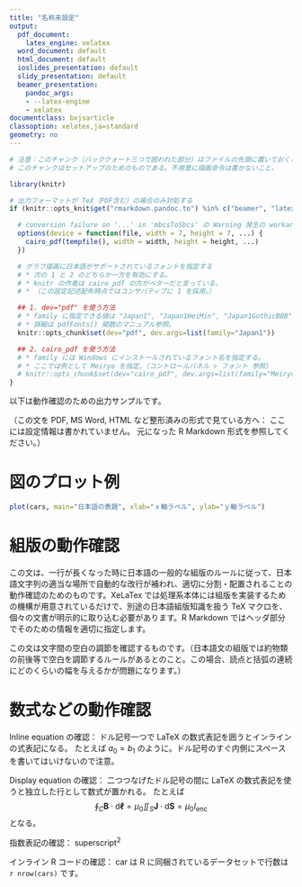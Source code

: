 ```yaml
---
title: "名称未設定"
output:
  pdf_document:
    latex_engine: xelatex
  word_document: default
  html_document: default
  ioslides_presentation: default
  slidy_presentation: default
  beamer_presentation:
    pandoc_args:
    - --latex-engine
    - xelatex
documentclass: bxjsarticle
classoption: xelatex,ja=standard
geometry: no
---
```


<!-- 
メモ：上記 YAML ヘッダでの TeX 環境指定内容の補足

前提 TeX 環境は Complete インストールした MikTeX の XeLaTex である。

documentclass には以下のいずれかを指定する。
（日本組版のための BXjscls パッケージ で提供されている BXJS 文書クラス）
* bxjsarticle ： 章のないレポート
* bxjsreport ： 章のあるレポート
* bxjsbook ： 書籍
* bxjsslide ： スライド （使用可だが beamer_presentation を使ったほうが良いだろう）

classoption でフォントサイズ、用紙サイズ、landscape などのパラメータを指定可能。
詳細は
* http://oku.edu.mie-u.ac.jp/~okumura/texwiki/?BXjscls
* https://github.com/zr-tex8r/BXjscls/raw/master/bxjscls-manual.pdf
を参照。

YAML ヘッダで geometry は使用できない。no を指定しておくこと。
（BXJS 文書クラスが内部的に使うため。上記マニュアルを参照。）

TeX エンジンに LuaTeX を使いたい場合には３箇所の xelatex との部分を lualatex にする。

このテンプレートについて：
https://github.com/naqtn/rmarkdownJa/blob/master/README.md
-->


```r
# 注意：このチャンク（バッククォート三つで囲われた部分）はファイルの先頭に置いておくこと。
# このチャンクはセットアップのためのものである。不用意に描画命令は書かないこと。

library(knitr)

# 出力フォーマットが TeX（PDF含む）の場合のみ対処する
if (knitr::opts_knit$get("rmarkdown.pandoc.to") %in% c("beamer", "latex")) {

  # conversion failure on '...' in 'mbcsToSbcs' の Warning 発生の workaround
  options(device = function(file, width = 7, height = 7, ...) {
    cairo_pdf(tempfile(), width = width, height = height, ...)
  })

  # グラフ描画に日本語がサポートされているフォントを指定する
  # * 次の 1 と 2 のどちらか一方を有効にする。
  # * knitr の作者は cairo_pdf の方がベターだと言っている。
  # * （この設定記述配布時点ではコンサバティブに 1 を採用。）

  ## 1. dev="pdf" を使う方法
  # * family に指定できる値は "Japan1", "Japan1HeiMin", "Japan1GothicBBB", "Japan1Ryumin" など
  # * 詳細は pdfFonts() 関数のマニュアル参照。
  knitr::opts_chunk$set(dev="pdf", dev.args=list(family="Japan1"))

  ## 2. cairo_pdf を使う方法
  # * family には Windows にインストールされているフォント名を指定する。
  # * ここでは例として Meiryo を指定。（コントロールパネル > フォント 参照）
  # knitr::opts_chunk$set(dev="cairo_pdf", dev.args=list(family="Meiryo"))
}

```


以下は動作確認のための出力サンプルです。

（この文を PDF, MS Word, HTML など整形済みの形式で見ている方へ：
ここには設定情報は書かれていません。
元になった R Markdown 形式を参照してください。）



# 図のプロット例

```r
plot(cars, main="日本語の表題", xlab="ｘ軸ラベル", ylab="ｙ軸ラベル")
```

# 組版の動作確認

この文は、一行が長くなった時に日本語の一般的な組版のルールに従って、日本語文字列の適当な場所で自動的な改行が補われ、適切に分割・配置されることの動作確認のためのものです。XeLaTex では処理系本体には組版を実装するための機構が用意されているだけで、別途の日本語組版知識を扱う TeX マクロを、個々の文書が明示的に取り込む必要があります。R Markdown ではヘッダ部分でそのための情報を適切に指定します。

この文は文字間の空白の調節を確認するものです。（日本語文の組版では約物類の前後等で空白を調節するルールがあるとのこと。この場合、読点と括弧の連続にどのくらいの幅を与えるかが問題になります。）



# 数式などの動作確認

Inline equation の確認：
ドル記号一つで LaTeX の数式表記を囲うとインラインの式表記になる。
たとえば $a_0 = b_1$ のように。ドル記号のすぐ内側にスペースを書いてはいけないので注意。

Display equation の確認：
二つつなげたドル記号の間に LaTeX の数式表記を使うと独立した行として数式が置かれる。
たとえば $$ \oint_C \mathbf{B} \cdot \mathrm{d}\boldsymbol{\ell} = \mu_0 \iint_S \mathbf{J} \cdot \mathrm{d}\mathbf{S} = \mu_0I_\mathrm{enc} $$ となる。


指数表記の確認： superscript^2^

インライン R コードの確認：
car は R に同梱されているデータセットで行数は `r nrow(cars)` です。
